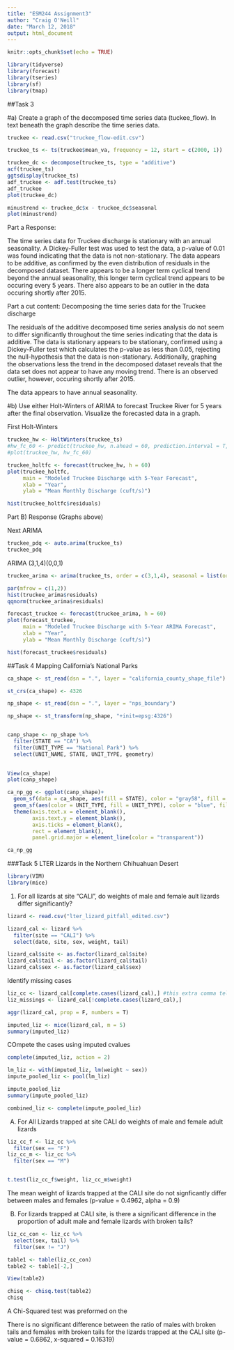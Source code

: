 ```yaml
---
title: "ESM244 Assignment3"
author: "Craig O'Neill"
date: "March 12, 2018"
output: html_document
---
```


```r
knitr::opts_chunk$set(echo = TRUE)
```

```r
library(tidyverse)
library(forecast)
library(tseries)
library(sf)
library(tmap)
```


##Task 3

#a)  Create a graph of the decomposed time series data (tuckee_flow).  In text beneath the graph describe the time series data.

```r
truckee <- read.csv("truckee_flow-edit.csv")

truckee_ts <- ts(truckee$mean_va, frequency = 12, start = c(2000, 1))

truckee_dc <- decompose(truckee_ts, type = "additive")
acf(truckee_ts)
ggtsdisplay(truckee_ts)
adf_truckee <- adf.test(truckee_ts)
adf_truckee
plot(truckee_dc)

minustrend <- truckee_dc$x - truckee_dc$seasonal
plot(minustrend)


```
Part a Response:

The time series data for Truckee discharge is stationary with an annual seasonality.  A Dickey-Fuller test was used to test the data, a p-value of 0.01 was found indicating that the data is not non-stationary.  The data appears to be additive, as confirmed by the even distribution of residuals in the decomposed dataset.  There appears to be a longer term cyclical trend beyond the annual seasonality, this longer term cyclical trend appears to be occuring every 5 years.  There also appears to be an outlier in the data occuring shortly after 2015.


Part a cut content:
Decomposing the time series data for the Truckee discharge

The residuals of the additive decomposed time series analysis do not seem to differ significantly throughout the time series indicating that the data is additive.
The data is stationary appears to be stationary, confirmed using a Dickey-Fuller test which calculates the p-value as less than 0.05, rejecting the null-hypothesis that the data is non-stationary.  Additionally, graphing the observations less the trend in the decomposed dataset reveals that the data set does not appear to have any moving trend.  There is an observed outlier, however, occuring shortly after 2015.

The data appears to have annual seasonality.


#b)  Use either Holt-Winters of ARIMA to forecast Truckee River for 5 years after the final observation.  Visualize the forecasted data in a graph.


First Holt-Winters
```r
truckee_hw <- HoltWinters(truckee_ts)
#hw_fc_60 <- predict(truckee_hw, n.ahead = 60, prediction.interval = T, level = 0.95)
#plot(truckee_hw, hw_fc_60)

truckee_holtfc <- forecast(truckee_hw, h = 60)
plot(truckee_holtfc,
     main = "Modeled Truckee Discharge with 5-Year Forecast",
     xlab = "Year",
     ylab = "Mean Monthly Discharge (cuft/s)")

hist(truckee_holtfc$residuals)
```

Part B) Response (Graphs above)


Next ARIMA
```r
truckee_pdq <- auto.arima(truckee_ts)
truckee_pdq
```

ARIMA (3,1,4)(0,0,1)

```r
truckee_arima <- arima(truckee_ts, order = c(3,1,4), seasonal = list(order = c(0,0,1)))

par(mfrow = c(1,2))
hist(truckee_arima$residuals)
qqnorm(truckee_arima$residuals)

forecast_truckee <- forecast(truckee_arima, h = 60)
plot(forecast_truckee,
     main = "Modeled Truckee Discharge with 5-Year ARIMA Forecast",
     xlab = "Year",
     ylab = "Mean Monthly Discharge (cuft/s)")

hist(forecast_truckee$residuals)
```


##Task 4 Mapping California's National Parks

```r
ca_shape <- st_read(dsn = ".", layer = "california_county_shape_file")

st_crs(ca_shape) <- 4326

np_shape <- st_read(dsn = ".", layer = "nps_boundary")

np_shape <- st_transform(np_shape, "+init=epsg:4326")


canp_shape <- np_shape %>% 
  filter(STATE == "CA") %>%
  filter(UNIT_TYPE == "National Park") %>% 
  select(UNIT_NAME, STATE, UNIT_TYPE, geometry)

  
View(ca_shape)  
plot(canp_shape)

ca_np_gg <- ggplot(canp_shape)+
  geom_sf(data = ca_shape, aes(fill = STATE), color = "gray58", fill = "gray33")+
  geom_sf(aes(color = UNIT_TYPE, fill = UNIT_TYPE), color = "blue", fill = "orange")+
  theme(axis.text.x = element_blank(),
        axis.text.y = element_blank(),
        axis.ticks = element_blank(),
        rect = element_blank(),
        panel.grid.major = element_line(color = "transparent"))

ca_np_gg


```


###Task 5 LTER Lizards in the Northern Chihuahuan Desert

```r
library(VIM)
library(mice)
```


1.  For all lizards at site "CALI", do weights of male and female ault lizards differ significantly?

```r

lizard <- read.csv("lter_lizard_pitfall_edited.csv")

lizard_cal <- lizard %>% 
  filter(site == "CALI") %>% 
  select(date, site, sex, weight, tail)

lizard_cal$site <- as.factor(lizard_cal$site)
lizard_cal$tail <- as.factor(lizard_cal$tail)
lizard_cal$sex <- as.factor(lizard_cal$sex)


```


Identify missing cases

```r
liz_cc <- lizard_cal[complete.cases(lizard_cal),] #this extra comma tells R to just look at the rows of data.
liz_missings <- lizard_cal[!complete.cases(lizard_cal),]

aggr(lizard_cal, prop = F, numbers = T)

imputed_liz <- mice(lizard_cal, m = 5)
summary(imputed_liz)
```
COmpete the cases using imputed cvalues
```r
complete(imputed_liz, action = 2)
```

```r
lm_liz <- with(imputed_liz, lm(weight ~ sex))
impute_pooled_liz <- pool(lm_liz)

impute_pooled_liz
summary(impute_pooled_liz)

combined_liz <- complete(impute_pooled_liz)


```


A) For All Lizards trapped at site CALI do weights of male and female adult lizards
```r
liz_cc_f <- liz_cc %>% 
  filter(sex == "F")
liz_cc_m <- liz_cc %>% 
  filter(sex == "M")


t.test(liz_cc_f$weight, liz_cc_m$weight)

```

The mean weight of lizards trapped at the CALI site do not signficantly differ between males and females (p-value = 0.4962, alpha = 0.9)

B) For lizards trapped at CALI site, is there a significant difference in the proportion of adult male and female lizards with broken tails?

```r
liz_cc_con <- liz_cc %>%
  select(sex, tail) %>% 
  filter(sex != "J")

table1 <- table(liz_cc_con)
table2 <- table1[-2,]

View(table2)

chisq <- chisq.test(table2)
chisq
```

A Chi-Squared test was preformed on the 

There is no significant difference between the ratio of males with broken tails and females with broken tails for the lizards trapped at the CALI site (p-value = 0.6862, x-squared = 0.16319)